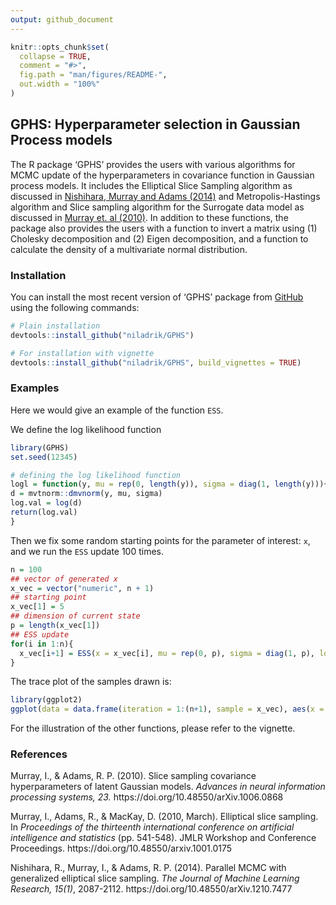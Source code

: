 ```yaml
---
output: github_document
---
```


<!-- README.md is generated from README.Rmd. Please edit that file -->

```r
knitr::opts_chunk$set(
  collapse = TRUE,
  comment = "#>",
  fig.path = "man/figures/README-",
  out.width = "100%"
)
```

<!-- # GPHS -->

<!-- badges: start -->
<!-- badges: end -->

## GPHS: Hyperparameter selection in Gaussian Process models

The R package 'GPHS' provides the users with various algorithms for MCMC update of the hyperparameters in covariance function in Gaussian process models. It includes the Elliptical Slice Sampling algorithm as discussed in [Nishihara, Murray and Adams (2014)](https://www.cs.princeton.edu/~rpa/pubs/nishihara2014generalized.pdf) and Metropolis-Hastings algorithm and Slice sampling algorithm for the Surrogate data model as discussed in [Murray et. al (2010)](https://arxiv.org/abs/1001.0175). In addition to these functions, the package also provides the users with a function to invert a matrix using (1) Cholesky decomposition and (2) Eigen decomposition, and a function to calculate the density of a multivariate normal distribution.

### Installation


You can install the most recent version of 'GPHS' package from [GitHub](https://github.com/niladrik/GPHS) using the following commands:
```r
# Plain installation
devtools::install_github("niladrik/GPHS")
```

```r
# For installation with vignette
devtools::install_github("niladrik/GPHS", build_vignettes = TRUE)

```

### Examples

Here we would give an example of the function ```ESS```. \

We define the log likelihood function
```r
library(GPHS)
set.seed(12345)

# defining the log likelihood function
logl = function(y, mu = rep(0, length(y)), sigma = diag(1, length(y))){
d = mvtnorm::dmvnorm(y, mu, sigma)
log.val = log(d)
return(log.val)
}
```
Then we fix some random starting points for the parameter of interest: ```x```, and we run the ```ESS``` update 100 times.
```r
n = 100
## vector of generated x
x_vec = vector("numeric", n + 1)
## starting point
x_vec[1] = 5
## dimension of current state
p = length(x_vec[1])
## ESS update
for(i in 1:n){
  x_vec[i+1] = ESS(x = x_vec[i], mu = rep(0, p), sigma = diag(1, p), log.L = logl, niter = 100)
}
```
The trace plot of the samples drawn is:
```r
library(ggplot2)
ggplot(data = data.frame(iteration = 1:(n+1), sample = x_vec), aes(x = iteration, y = sample)) + geom_line() + theme_bw()
```
For the illustration of the other functions, please refer to the vignette.


### References
Murray, I., & Adams, R. P. (2010).
Slice sampling covariance hyperparameters of latent Gaussian models.
_Advances in neural information processing systems, 23._
https://doi.org/10.48550/arXiv.1006.0868

Murray, I., Adams, R., & MacKay, D. (2010, March). Elliptical slice sampling. In _Proceedings of the thirteenth international conference on artificial intelligence and statistics_ (pp. 541-548). JMLR Workshop and Conference Proceedings. https://doi.org/10.48550/arxiv.1001.0175

Nishihara, R., Murray, I., & Adams, R. P. (2014). Parallel MCMC with generalized elliptical slice sampling.
_The Journal of Machine Learning Research, 15(1)_, 2087-2112.
https://doi.org/10.48550/arXiv.1210.7477


